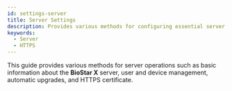 ```yaml
---
id: settings-server
title: Server Settings
description: Provides various methods for configuring essential server settings in BioStar X, including basic server information, user and device management, automatic upgrades, and HTTPS certificates.
keywords:
  - Server
  - HTTPS
---
```


This guide provides various methods for server operations such as basic information about the **BioStar X** server, user and device management, automatic upgrades, and HTTPS certificate.

<DocCardList />
